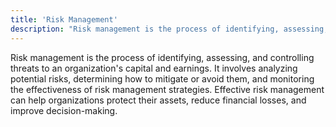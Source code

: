 ```yaml
---
title: 'Risk Management'
description: "Risk management is the process of identifying, assessing, and controlling threats to an organization's capital and earnings."
---
```


Risk management is the process of identifying, assessing, and controlling threats to an organization's capital and earnings. It involves analyzing potential risks, determining how to mitigate or avoid them, and monitoring the effectiveness of risk management strategies. Effective risk management can help organizations protect their assets, reduce financial losses, and improve decision-making.